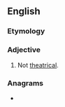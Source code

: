==English==

===Etymology===
{{prefix|en|non|theatrical}}

===Adjective===
{{en-adj|-}}

# Not [[theatrical]].

===Anagrams===
* {{anagrams|en|a=aacehilnnortt|enclathration}}